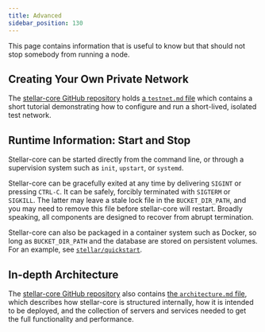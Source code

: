 ```yaml
---
title: Advanced
sidebar_position: 130
---
```


This page contains information that is useful to know but that should not stop
somebody from running a node.

## Creating Your Own Private Network

The [stellar-core GitHub repository] holds [a `testnet.md` file] which contains
a short tutorial demonstrating how to configure and run a short-lived, isolated
test network.

## Runtime Information: Start and Stop

Stellar-core can be started directly from the command line, or through a
supervision system such as `init`, `upstart`, or `systemd`.

Stellar-core can be gracefully exited at any time by delivering `SIGINT` or
pressing `CTRL-C`. It can be safely, forcibly terminated with `SIGTERM` or
`SIGKILL`. The latter may leave a stale lock file in the `BUCKET_DIR_PATH`, and
you may need to remove this file before stellar-core will restart. Broadly
speaking, all components are designed to recover from abrupt termination.

Stellar-core can also be packaged in a container system such as Docker, so long
as `BUCKET_DIR_PATH` and the database are stored on persistent volumes. For an
example, see [`stellar/quickstart`].

## In-depth Architecture

The [stellar-core GitHub repository] also contains [the `architecture.md` file],
which describes how stellar-core is structured internally, how it is intended to
be deployed, and the collection of servers and services needed to get the full
functionality and performance.

[stellar-core GitHub repository]: https://github.com/stellar/stellar-core
[a `testnet.md` file]: https://github.com/stellar/stellar-core/blob/master/docs/software/testnet.md
[`stellar/quickstart`]: https://github.com/stellar/quickstart
[the `architecture.md` file]: https://github.com/stellar/stellar-core/blob/master/docs/architecture.md
